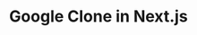 ---
title: "Google Clone in Next.js"
publishedAt: "2024-04-08"
summary: 'Simple Google Search Clone'
images:
  - "/images/projects/project-01/google-clone.jpg"
team:
  - name: 'Navneet'
    role: 'Software Engineer'
    avatar: '/images/avatar.jfif'
    linkedIn: 'https://www.linkedin.com/in/navneetskahlon/'
link: 'https://google-navneet.vercel.app/'
---
